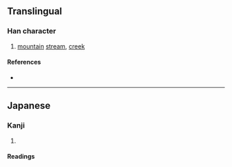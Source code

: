 {{also|溪}}
{{character info}}
==Translingual==

===Han character===
{{Han char|rn=85|rad=水|as=08|sn=11|four=|canj=EBQO|ids=⿰氵⿱爫夫}}

# [[mountain]] [[stream]], [[creek]]

====References====
* {{Han ref|kx=0633.371|hdz=31654.021|uh=6E13|ud=28179}}

----

==Japanese==
{{ja-kanji forms|渓|溪}}

===Kanji===
{{ja-kanji|grade=c|rs=水08|kyu=溪}}

# {{rfdef|ja|sort=水08}}

====Readings====
{{ja-readings
|on=けい
|kun=たに-
}}